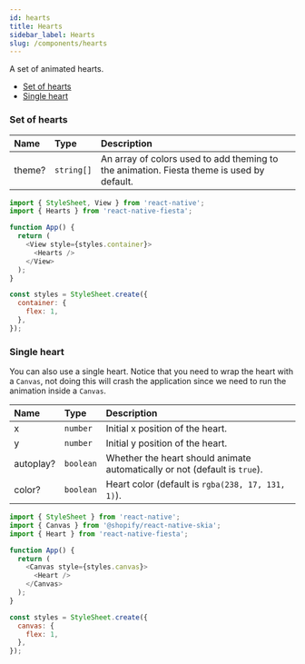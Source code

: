 ```yaml
---
id: hearts
title: Hearts
sidebar_label: Hearts
slug: /components/hearts
---
```


A set of animated hearts.

- [Set of hearts](#set-of-hearts)
- [Single heart](#single-heart)

### Set of hearts

| Name   | Type       | Description                                                                               |
| :----- | :--------- | :---------------------------------------------------------------------------------------- |
| theme? | `string[]` | An array of colors used to add theming to the animation. Fiesta theme is used by default. |

```js
import { StyleSheet, View } from 'react-native';
import { Hearts } from 'react-native-fiesta';

function App() {
  return (
    <View style={styles.container}>
      <Hearts />
    </View>
  );
}

const styles = StyleSheet.create({
  container: {
    flex: 1,
  },
});
```

### Single heart

You can also use a single heart. Notice that you need to wrap the heart with a `Canvas`, not doing this will crash the application since we need to run the animation inside a `Canvas`.

| Name      | Type      | Description                                                                |
| :-------- | :-------- | :------------------------------------------------------------------------- |
| x         | `number`  | Initial x position of the heart.                                           |
| y         | `number`  | Initial y position of the heart.                                           |
| autoplay? | `boolean` | Whether the heart should animate automatically or not (default is `true`). |
| color?    | `boolean` | Heart color (default is `rgba(238, 17, 131, 1)`).                          |

```js
import { StyleSheet } from 'react-native';
import { Canvas } from '@shopify/react-native-skia';
import { Heart } from 'react-native-fiesta';

function App() {
  return (
    <Canvas style={styles.canvas}>
      <Heart />
    </Canvas>
  );
}

const styles = StyleSheet.create({
  canvas: {
    flex: 1,
  },
});
```
